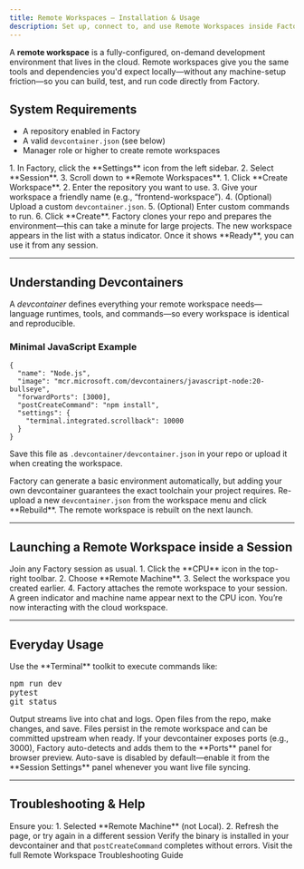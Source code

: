 ```yaml
---
title: Remote Workspaces – Installation & Usage
description: Set up, connect to, and use Remote Workspaces inside Factory sessions
---
```


A **remote workspace** is a fully-configured, on-demand development environment that lives in the cloud. Remote workspaces give you the same tools and dependencies you'd expect locally—without any machine-setup friction—so you can build, test, and run code directly from Factory.

## System Requirements

- A repository enabled in Factory
- A valid `devcontainer.json` (see below)
- Manager role or higher to create remote workspaces

<Steps>

  <Step title="Open Session Settings">
    1. In Factory, click the **Settings** icon from the left sidebar.  
    2. Select **Session**.
    3. Scroll down to **Remote Workspaces**.
  </Step>

  <Step title="Create a New Remote Workspace">
    1. Click **Create Workspace**.  
    2. Enter the repository you want to use.  
    3. Give your workspace a friendly name (e.g., “frontend-workspace”).  
    4. (Optional) Upload a custom <code>devcontainer.json</code>.  
    5. (Optional) Enter custom commands to run.
    6. Click **Create**.
    <Note>
      Factory clones your repo and prepares the environment—this can take a minute for large projects.
    </Note>
  </Step>

  <Step title="Verify Workspace Ready">
    The new workspace appears in the list with a status indicator. Once it shows **Ready**, you can use it from any session.
  </Step>

</Steps>

---

## Understanding Devcontainers

A _devcontainer_ defines everything your remote workspace needs—language runtimes, tools, and commands—so every workspace is identical and reproducible.

### Minimal JavaScript Example

```jsonc
{
  "name": "Node.js",
  "image": "mcr.microsoft.com/devcontainers/javascript-node:20-bullseye",
  "forwardPorts": [3000],
  "postCreateCommand": "npm install",
  "settings": {
    "terminal.integrated.scrollback": 10000
  }
}
```

Save this file as `.devcontainer/devcontainer.json` in your repo or upload it when creating the workspace.

<AccordionGroup>

  <Accordion title="Do I need a devcontainer?">
    Factory can generate a basic environment automatically, but adding your own devcontainer guarantees the exact toolchain your project requires.
  </Accordion>

  <Accordion title="Updating devcontainer settings">
    Re-upload a new <code>devcontainer.json</code> from the workspace menu and click **Rebuild**. The remote workspace is rebuilt on the next launch.
  </Accordion>

</AccordionGroup>

---

## Launching a Remote Workspace inside a Session

<Steps>

  <Step title="Open or Start a Session">
    Join any Factory session as usual.
  </Step>

  <Step title="Connect to Cloud Machine">
    1. Click the **CPU** icon in the top-right toolbar.  
    2. Choose **Remote Machine**.  
    3. Select the workspace you created earlier.  
    4. Factory attaches the remote workspace to your session.
  </Step>

  <Step title="Confirm Connection">
    A green indicator and machine name appear next to the CPU icon. You’re now interacting with the cloud workspace.
  </Step>

</Steps>

---

## Everyday Usage

<CardGroup cols={2}>

  <Card title="Run CLI Commands" icon="terminal">
    Use the **Terminal** toolkit to execute commands like:
    <pre>npm run dev
pytest
git status</pre>
    Output streams live into chat and logs.
  </Card>

  <Card title="Edit & Save Files" icon="file-code">
    Open files from the repo, make changes, and save.  
    Files persist in the remote workspace and can be committed upstream when ready.
  </Card>

  <Card title="Port Forwarding" icon="globe">
    If your devcontainer exposes ports (e.g., 3000), Factory auto-detects and adds them to the **Ports** panel for browser preview.
  </Card>

  <Card title="Auto-Save Controls" icon="save">
    Auto-save is disabled by default—enable it from the **Session Settings** panel whenever you want live file syncing.
  </Card>

</CardGroup>

---

## Troubleshooting & Help

<AccordionGroup>

  <Accordion title="Can't connect from session">
    Ensure you:  
    1. Selected **Remote Machine** (not Local).  
    2. Refresh the page, or try again in a different session
  </Accordion>

  <Accordion title="Command not found">
    Verify the binary is installed in your devcontainer and that <code>postCreateCommand</code> completes without errors.
  </Accordion>

</AccordionGroup>

<Card title="Need More Help?" icon="life-ring" href="/user-guides/remote-workspaces/troubleshooting">
  Visit the full Remote Workspace Troubleshooting Guide
</Card>
